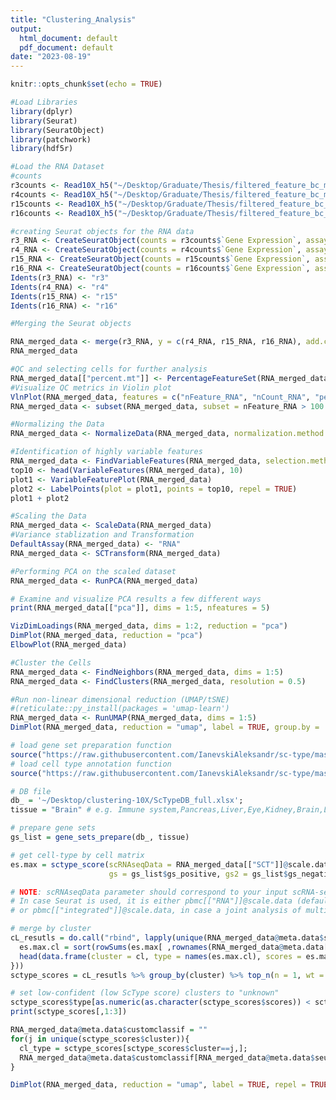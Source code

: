 ```yaml
---
title: "Clustering_Analysis"
output:
  html_document: default
  pdf_document: default
date: "2023-08-19"
---
```


```r
knitr::opts_chunk$set(echo = TRUE)
```


```r
#Load Libraries 
library(dplyr)
library(Seurat)
library(SeuratObject)
library(patchwork)
library(hdf5r)
```

```r
#Load the RNA Dataset
#counts 
r3counts <- Read10X_h5("~/Desktop/Graduate/Thesis/filtered_feature_bc_matrix.h5")
r4counts <- Read10X_h5("~/Desktop/Graduate/Thesis/filtered_feature_bc_matrix_R4.h5")
r15counts <- Read10X_h5("~/Desktop/Graduate/Thesis/filtered_feature_bc_matrix_R15.h5")
r16counts <- Read10X_h5("~/Desktop/Graduate/Thesis/filtered_feature_bc_matrix_R16.h5")
```

```r
#creating Seurat objects for the RNA data 
r3_RNA <- CreateSeuratObject(counts = r3counts$`Gene Expression`, assay = "RNA")
r4_RNA <- CreateSeuratObject(counts = r4counts$`Gene Expression`, assay = "RNA")
r15_RNA <- CreateSeuratObject(counts = r15counts$`Gene Expression`, assay = "RNA")
r16_RNA <- CreateSeuratObject(counts = r16counts$`Gene Expression`, assay = "RNA")
Idents(r3_RNA) <- "r3"
Idents(r4_RNA) <- "r4"
Idents(r15_RNA) <- "r15"
Idents(r16_RNA) <- "r16"
```

```r
#Merging the Seurat objects 

RNA_merged_data <- merge(r3_RNA, y = c(r4_RNA, r15_RNA, r16_RNA), add.cell.ids = c("r3", "r4", "r15", "r16"), project = "RNA")
RNA_merged_data
```



```r
#QC and selecting cells for further analysis 
RNA_merged_data[["percent.mt"]] <- PercentageFeatureSet(RNA_merged_data, pattern = "^Mt-")
#Visualize QC metrics in Violin plot 
VlnPlot(RNA_merged_data, features = c("nFeature_RNA", "nCount_RNA", "percent.mt"), ncol = 3)
RNA_merged_data <- subset(RNA_merged_data, subset = nFeature_RNA > 100 & nFeature_RNA < 7500 & percent.mt < 10)

```


```r
#Normalizing the Data 
RNA_merged_data <- NormalizeData(RNA_merged_data, normalization.method = "LogNormalize", scale.factor = 10000)
```

```r
#Identification of highly variable features
RNA_merged_data <- FindVariableFeatures(RNA_merged_data, selection.method = "vst", nfeatures = 2000)
top10 <- head(VariableFeatures(RNA_merged_data), 10)
plot1 <- VariableFeaturePlot(RNA_merged_data)
plot2 <- LabelPoints(plot = plot1, points = top10, repel = TRUE)
plot1 + plot2

```


```r
#Scaling the Data
RNA_merged_data <- ScaleData(RNA_merged_data)
#Variance stablization and Transformation
DefaultAssay(RNA_merged_data) <- "RNA"
RNA_merged_data <- SCTransform(RNA_merged_data)
```

```r
#Performing PCA on the scaled dataset 
RNA_merged_data <- RunPCA(RNA_merged_data)

# Examine and visualize PCA results a few different ways
print(RNA_merged_data[["pca"]], dims = 1:5, nfeatures = 5)

VizDimLoadings(RNA_merged_data, dims = 1:2, reduction = "pca")
DimPlot(RNA_merged_data, reduction = "pca")
ElbowPlot(RNA_merged_data)
```

```r
#Cluster the Cells 
RNA_merged_data <- FindNeighbors(RNA_merged_data, dims = 1:5)
RNA_merged_data <- FindClusters(RNA_merged_data, resolution = 0.5)

```

```r
#Run non-linear dimensional reduction (UMAP/tSNE)
#(reticulate::py_install(packages = 'umap-learn')
RNA_merged_data <- RunUMAP(RNA_merged_data, dims = 1:5)
DimPlot(RNA_merged_data, reduction = "umap", label = TRUE, group.by = 'seurat_clusters')
```

```r
# load gene set preparation function
source("https://raw.githubusercontent.com/IanevskiAleksandr/sc-type/master/R/gene_sets_prepare.R")
# load cell type annotation function
source("https://raw.githubusercontent.com/IanevskiAleksandr/sc-type/master/R/sctype_score_.R")

# DB file
db_ = '~/Desktop/clustering-10X/ScTypeDB_full.xlsx';
tissue = "Brain" # e.g. Immune system,Pancreas,Liver,Eye,Kidney,Brain,Lung,Adrenal,Heart,Intestine,Muscle,Placenta,Spleen,Stomach,Thymus 

# prepare gene sets
gs_list = gene_sets_prepare(db_, tissue)

# get cell-type by cell matrix
es.max = sctype_score(scRNAseqData = RNA_merged_data[["SCT"]]@scale.data, scaled = TRUE, 
                      gs = gs_list$gs_positive, gs2 = gs_list$gs_negative) 

# NOTE: scRNAseqData parameter should correspond to your input scRNA-seq matrix. 
# In case Seurat is used, it is either pbmc[["RNA"]]@scale.data (default), pbmc[["SCT"]]@scale.data, in case sctransform is used for normalization,
# or pbmc[["integrated"]]@scale.data, in case a joint analysis of multiple single-cell datasets is performed.

# merge by cluster
cL_resutls = do.call("rbind", lapply(unique(RNA_merged_data@meta.data$seurat_clusters), function(cl){
  es.max.cl = sort(rowSums(es.max[ ,rownames(RNA_merged_data@meta.data[RNA_merged_data@meta.data$seurat_clusters==cl, ])]), decreasing = !0)
  head(data.frame(cluster = cl, type = names(es.max.cl), scores = es.max.cl, ncells = sum(RNA_merged_data@meta.data$seurat_clusters==cl)), 10)
}))
sctype_scores = cL_resutls %>% group_by(cluster) %>% top_n(n = 1, wt = scores)  

# set low-confident (low ScType score) clusters to "unknown"
sctype_scores$type[as.numeric(as.character(sctype_scores$scores)) < sctype_scores$ncells/4] = "Unknown"
print(sctype_scores[,1:3])

RNA_merged_data@meta.data$customclassif = ""
for(j in unique(sctype_scores$cluster)){
  cl_type = sctype_scores[sctype_scores$cluster==j,]; 
  RNA_merged_data@meta.data$customclassif[RNA_merged_data@meta.data$seurat_clusters == j] = as.character(cl_type$type[1])
}

DimPlot(RNA_merged_data, reduction = "umap", label = TRUE, repel = TRUE, group.by = 'customclassif')        

```


